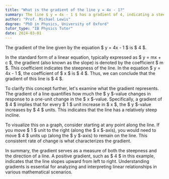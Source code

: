 ```yaml
---
title: "What is the gradient of the line y = 4x - 1?"
summary: The line $ y = 4x - 1 $ has a gradient of 4, indicating a steep upward slope.
author: "Prof. Michael Lewis"
degree: "PhD in Physics, University of Oxford"
tutor_type: "IB Physics Tutor"
date: 2024-03-01
---
```


The gradient of the line given by the equation $ y = 4x - 1 $ is $ 4 $.

In the standard form of a linear equation, typically expressed as $ y = mx + c $, the gradient (also known as the slope) is denoted by the coefficient $ m $. This coefficient indicates the steepness of the line. In the equation $ y = 4x - 1 $, the coefficient of $ x $ is $ 4 $. Thus, we can conclude that the gradient of this line is $ 4 $.

To clarify this concept further, let's examine what the gradient represents. The gradient of a line quantifies how much the $ y $-value changes in response to a one-unit change in the $ x $-value. Specifically, a gradient of $ 4 $ implies that for every $ 1 $ unit increase in $ x $, the $ y $-value increases by $ 4 $ units. This indicates that the line has a relatively steep incline.

To visualize this on a graph, consider starting at any point along the line. If you move $ 1 $ unit to the right (along the $ x $-axis), you would need to move $ 4 $ units up (along the $ y $-axis) to remain on the line. This consistent rate of change is what characterizes the gradient.

In summary, the gradient serves as a measure of both the steepness and the direction of a line. A positive gradient, such as $ 4 $ in this example, indicates that the line slopes upward from left to right. Understanding gradients is essential for analyzing and interpreting linear relationships in various mathematical scenarios.
    
